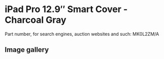 # iPad Pro 12.9″ Smart Cover - Charcoal Gray

Part number, for search engines, auction websites and such: MK0L2ZM/A

## Image gallery

<div style={{ width: "768px" }}>
  <GalleryComponent
    images={[
      {
        original: "/everysource/MK0L2",
        thumbnail: "/everypreview/MK0L2",
      },
      {
        original: "/everysource/MK0L2_AV1_GOLD",
        thumbnail: "/everypreview/MK0L2_AV1_GOLD",
      },
      {
        original: "/everysource/MK0L2_AV1_SILVER",
        thumbnail: "/everypreview/MK0L2_AV1_SILVER",
      },
      {
        original: "/everysource/MK0L2_AV1_SPACE_GRAY",
        thumbnail: "/everypreview/MK0L2_AV1_SPACE_GRAY",
      },
      {
        original: "/everysource/MK0L2_AV2",
        thumbnail: "/everypreview/MK0L2_AV2",
      },
      {
        original: "/everysource/MK0L2_AV3",
        thumbnail: "/everypreview/MK0L2_AV3",
      }
    ]}
  />
</div>